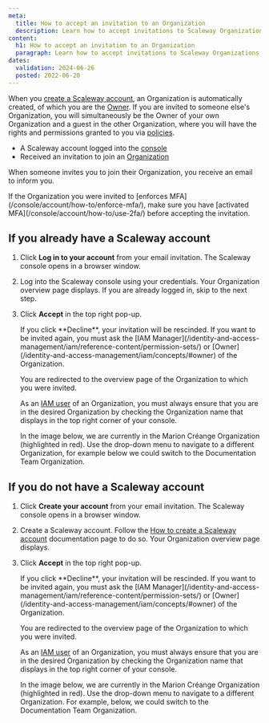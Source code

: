 ```yaml
---
meta:
  title: How to accept an invitation to an Organization
  description: Learn how to accept invitations to Scaleway Organizations.
content:
  h1: How to accept an invitation to an Organization
  paragraph: Learn how to accept invitations to Scaleway Organizations.
dates:
  validation: 2024-06-26
  posted: 2022-06-20
---
```


When you [create a Scaleway account](/console/account/how-to/create-an-account/), an Organization is automatically created, of which you are the [Owner](/identity-and-access-management/iam/concepts/#owner). If you are invited to someone else's Organization, you will simultaneously be the Owner of your own Organization and a guest in the other Organization, where you will have the rights and permissions granted to you via [policies](/identity-and-access-management/iam/concepts/#policy).

<Lightbox src="scaleway-iam-owners-guests.webp" alt="" />

<Macro id="requirements" />

- A Scaleway account logged into the [console](https://console.scaleway.com)
- Received an invitation to join an [Organization](/identity-and-access-management/iam/concepts/#organization)

When someone invites you to join their Organization, you receive an email to inform you.

<Message type="important">
  If the Organization you were invited to [enforces MFA](/console/account/how-to/enforce-mfa/), make sure you have [activated MFA](/console/account/how-to/use-2fa/) before accepting the invitation.
</Message>

## If you already have a Scaleway account

1. Click **Log in to your account** from your email invitation. The Scaleway console opens in a browser window.
2. Log into the Scaleway console using your credentials. Your Organization overview page displays.
    <Message type="note">
      If you are already logged in, skip to the next step.
    </Message>
3. Click **Accept** in the top right pop-up.
    <Lightbox src="scaleway-accept-orga-invite.webp" alt="" />

    <Message type="important">
      If you click **Decline**, your invitation will be rescinded. If you want to be invited again, you must ask the [IAM Manager](/identity-and-access-management/iam/reference-content/permission-sets/) or [Owner](/identity-and-access-management/iam/concepts/#owner) of the Organization.
    </Message>

    You are redirected to the overview page of the Organization to which you were invited.

    As an [IAM user](/identity-and-access-management/iam/concepts/#user) of an Organization, you must always ensure that you are in the desired Organization by checking the Organization name that displays in the top right corner of your console.

    In the image below, we are currently in the Marion Créange Organization (highlighted in red). Use the drop-down menu to navigate to a different Organization, for example below we could switch to the Documentation Team Organization.

    <Lightbox src="scaleway-orga-dropdown.webp" alt="" />

## If you do not have a Scaleway account

1. Click **Create your account** from your email invitation. The Scaleway console opens in a browser window.
2. Create a Scaleway account. Follow the [How to create a Scaleway account](/console/account/how-to/create-an-account/) documentation page to do so. Your Organization overview page displays.
3. Click **Accept** in the top right pop-up.
    <Lightbox src="scaleway-accept-orga-invite.webp" alt="" />

    <Message type="important">
      If you click **Decline**, your invitation will be rescinded. If you want to be invited again, you must ask the [IAM Manager](/identity-and-access-management/iam/reference-content/permission-sets/) or [Owner](/identity-and-access-management/iam/concepts/#owner) of the Organization.
    </Message>

    You are redirected to the overview page of the Organization to which you were invited.

    As an [IAM user](/identity-and-access-management/iam/concepts/#user) of an Organization, you must always ensure that you are in the desired Organization by checking the Organization name that displays in the top right corner of your console.

    In the image below, we are currently in the Marion Créange Organization (highlighted in red). Use the drop-down menu to navigate to a different Organization. For example, below, we could switch to the Documentation Team Organization.

    <Lightbox src="scaleway-orga-dropdown.webp" alt="" />


